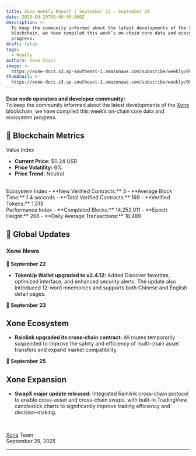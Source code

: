 ```yaml
---
title: Xone Weekly Report | September 22 – September 28
date: 2025-09-29T00:00:00.000Z
description: >-
  To keep the community informed about the latest developments of the Xone
  blockchain, we have compiled this week’s on-chain core data and ecosystem
  progress.
draft: false
tags:
  - Weekly
authors: Xone Chain
image: >-
  https://xone-docs.s3.ap-southeast-1.amazonaws.com/subscribe/weekly/09-29-2025/englishh_poster.png
thumbnail: >-
  https://xone-docs.s3.ap-southeast-1.amazonaws.com/subscribe/weekly/09-29-2025/englishh_poster.png
---
```



**Dear node operators and developer community:**
<br/>
To keep the community informed about the latest developments of the [Xone](https://xone.org/) blockchain, we have compiled this week’s on-chain core data and ecosystem progress.

## 🔹 Blockchain Metrics

Value Index
- **Current Price:** $0.24 USD
- **Price Volatility:** 6%
- **Price Trend:** Neutral
<br/>
Ecosystem Index
- **New Verified Contracts:** 3
- **Average Block Time:** 1.4 seconds
- **Total Verified Contracts:** 169
- **Verified Tokens:** 1,513
<br/>
Performance Index
- **Completed Blocks:** 14,252,011
- **Epoch Height:** 206
- **Daily Average Transactions:** 18,489

## 🔹 Global Updates

### Xone News

**📅 September 22**

- **TokenUp Wallet upgraded to v2.4.12:** Added Discover favorites, optimized interface, and enhanced security alerts. The update also introduced 12-word mnemonics and supports both Chinese and English detail pages.

**📅 September 23**

## Xone Ecosystem

- **Rainlink upgraded its cross-chain contract:** All routes temporarily suspended to improve the safety and efficiency of multi-chain asset transfers and expand market compatibility.

**📅 September 25**

## Xone Expansion

- **SwapX major update released:** Integrated Rainlink cross-chain protocol to enable cross-asset and cross-chain swaps, with built-in TradingView candlestick charts to significantly improve trading efficiency and decision-making.

<br/>

[Xone](https://xone.org/) Team\
September 29, 2025

---

<ContactInfo />
